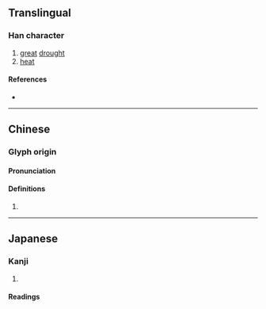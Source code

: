 {{character info}}
==Translingual==

===Han character===
{{Han char|rn=86|rad=火|as=11|sn=15|four=91816|canj=FSRR|ids=⿰火區}}

# [[great]] [[drought]]
# [[heat]]

====References====
* {{Han ref|kx=0681.040|dkj=19356|dj=1092.210|hdz=32228.080|uh=71B0|ud=29104|bh=E665|bd=58981}}

----

==Chinese==
{{zh-forms|s=𬉼}}

===Glyph origin===
{{Han etym}}
{{Han compound|火|區}}

====Pronunciation====
{{zh-pron
|m=ōu,ǒu
|c=au1,ngau1
|mc=1
|oc=1
|cat=
}}

====Definitions====
{{zh-hanzi}}

# {{rfdef|zh}}

----

==Japanese==

===Kanji===
{{ja-kanji|grade=|rs=火11}}

# {{rfdef|ja|sort=火11}}

====Readings====
{{ja-readings
|goon=う
|kanon=おう
|kun=まるやき-}}